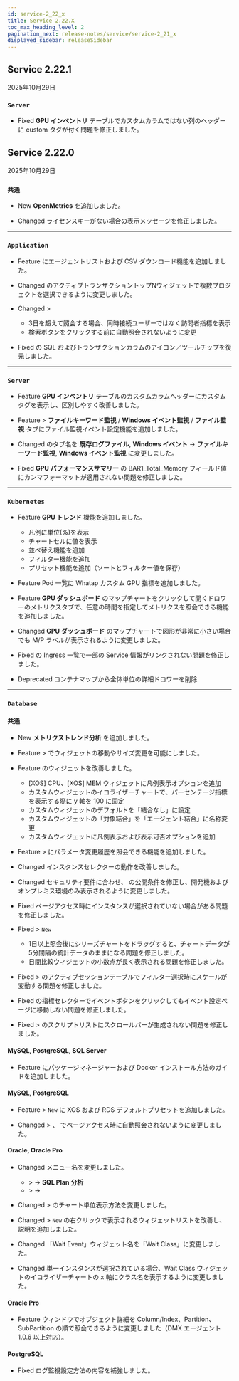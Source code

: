 ```yaml
---
id: service-2_22_x
title: Service 2.22.X
toc_max_heading_level: 2
pagination_next: release-notes/service/service-2_21_x
displayed_sidebar: releaseSidebar
---
```


## Service 2.22.1

2025年10月29日

<div class='indentTab'>

### `Server`

- <Status priority='0'>Fixed</Status> **GPU インベントリ** テーブルでカスタムカラムではない列のヘッダーに custom タグが付く問題を修正しました。

</div>

## Service 2.22.0

2025年10月29日

<div class='indentTab'>

### `共通`

- <Status priority='1'>New</Status> **OpenMetrics** を追加しました。

- <Status priority='1'>Changed</Status> ライセンスキーがない場合の表示メッセージを修正しました。

---

### `Application`

- <Status priority='1'>Feature</Status> <Cmdname sid="management" className="uitext" /> にエージェントリストおよび CSV ダウンロード機能を追加しました。

- <Status priority='1'>Changed</Status> <Cmdname sid="integratedFlexboard" className="uitext" /> のアクティブトランザクショントップNウィジェットで複数プロジェクトを選択できるように変更しました。

- <Status priority='1'>Changed</Status> <Cmdname sid="analysis" className="uitext" /> &gt; <Cmdname sid="performance_trend" className="uitext" />

    - 3日を超えて照会する場合、同時接続ユーザーではなく訪問者指標を表示  
    - 検索ボタンをクリックする前に自動照会されないように変更

- <Status priority='0'>Fixed</Status> <Cmdname sid="side_statistics" className="uitext" /> の SQL およびトランザクションカラムのアイコン／ツールチップを復元しました。

---

### `Server`

- <Status priority='1'>Feature</Status> **GPU インベントリ** テーブルのカスタムカラムヘッダーにカスタムタグを表示し、区別しやすく改善しました。

- <Status priority='1'>Feature</Status> <Cmdname sid="event_setting" className="uitext" /> > **ファイルキーワード監視** / **Windows イベント監視** / **ファイル監視** タブにファイル監視イベント設定機能を追加しました。

- <Status priority='1'>Changed</Status> <Cmdname sid="event_setting" className="uitext" /> のタブ名を **既存ログファイル**, **Windows イベント** → **ファイルキーワード監視**, **Windows イベント監視** に変更しました。

- <Status priority='0'>Fixed</Status> **GPU パフォーマンスサマリー** の BAR1_Total_Memory フィールド値にカンマフォーマットが適用されない問題を修正しました。

---

### `Kubernetes`

- <Status priority='1'>Feature</Status> **GPU トレンド** 機能を追加しました。

    - 凡例に単位(%)を表示  
    - チャートセルに値を表示  
    - 並べ替え機能を追加  
    - フィルター機能を追加  
    - プリセット機能を追加（ソートとフィルター値を保存）

- <Status priority='1'>Feature</Status> Pod 一覧に Whatap カスタム GPU 指標を追加しました。

- <Status priority='1'>Feature</Status> **GPU ダッシュボード** のマップチャートをクリックして開くドロワーのメトリクスタブで、任意の時間を指定してメトリクスを照会できる機能を追加しました。

- <Status priority='1'>Changed</Status> **GPU ダッシュボード** のマップチャートで図形が非常に小さい場合でも M/P ラベルが表示されるように変更しました。

- <Status priority='0'>Fixed</Status> <Cmdname sid="workload" className="uitext" /> の Ingress 一覧で一部の Service 情報がリンクされない問題を修正しました。

- <Status>Deprecated</Status> コンテナマップから全体単位の詳細ドロワーを削除

---

### `Database`

#### 共通

- <Status priority='1'>New</Status> **メトリクストレンド分析** を追加しました。

- <Status priority='1'>Feature</Status> <Cmdname sid="side_dashboard" className="uitext" /> > <Cmdname sid="trends_compare" className="uitext" /> でウィジェットの移動やサイズ変更を可能にしました。

- <Status priority='1'>Feature</Status> <Cmdname sid="side_dashboard" className="uitext" /> のウィジェットを改善しました。

    - [XOS] CPU、[XOS] MEM ウィジェットに凡例表示オプションを追加  
    - カスタムウィジェットのイコライザーチャートで、パーセンテージ指標を表示する際に y 軸を 100 に固定  
    - カスタムウィジェットのデフォルトを「結合なし」に設定  
    - カスタムウィジェットの「対象結合」を「エージェント結合」に名称変更  
    - カスタムウィジェットに凡例表示および表示可否オプションを追加

- <Status priority='1'>Feature</Status> <Cmdname sid="analysis" className="uitext" /> > <Cmdname sid="db_parameter" className="uitext" /> にパラメータ変更履歴を照会できる機能を追加しました。

- <Status priority='1'>Changed</Status> インスタンスセレクターの動作を改善しました。

- <Status priority='1'>Changed</Status> セキュリティ要件に合わせ、<Cmdname sid="side_dbScriptManager" className="uitext" /> の公開条件を修正し、開発機およびオンプレミス環境のみ表示されるように変更しました。

- <Status priority='0'>Fixed</Status> ページアクセス時にインスタンスが選択されていない場合がある問題を修正しました。

- <Status priority='0'>Fixed</Status> <Cmdname sid="side_dashboard" className="uitext" /> > <Cmdname sid="side_dbMonitoring" className="uitext" /> <code class="newfunc">New</code>

    - 1日以上照会後にシリーズチャートをドラッグすると、チャートデータが5分間隔の統計データのままになる問題を修正しました。  
    - 日間比較ウィジェットの小数点が長く表示される問題を修正しました。

- <Status priority='0'>Fixed</Status> <Cmdname sid="side_dashboard" className="uitext" /> > <Cmdname sid="side_dbMonitoring" className="uitext" /> のアクティブセッションテーブルでフィルター選択時にスケールが変動する問題を修正しました。

- <Status priority='0'>Fixed</Status> <Cmdname sid="side_dashboard" className="uitext" /> の指標セレクターでイベントボタンをクリックしてもイベント設定ページに移動しない問題を修正しました。

- <Status priority='0'>Fixed</Status> <Cmdname sid="analysis" className="uitext" /> > <Cmdname sid="side_dbScriptManager" className="uitext" /> のスクリプトリストにスクロールバーが生成されない問題を修正しました。

#### MySQL, PostgreSQL, SQL Server

- <Status priority='1'>Feature</Status> <Cmdname sid="agent_installation" className="uitext" /> にパッケージマネージャーおよび Docker インストール方法のガイドを追加しました。

#### MySQL, PostgreSQL

- <Status priority='1'>Feature</Status> <Cmdname sid="side_dashboard" className="uitext" /> > <Cmdname sid="side_dbMonitoring" className="uitext" /> <code class="newfunc">New</code> に XOS および RDS デフォルトプリセットを追加しました。

- <Status priority='1'>Changed</Status> <Cmdname sid="side_reportStat" className="uitext" /> > <Cmdname sid="pg_stat" className="uitext" />、<Cmdname sid="side_mysqlStat" className="uitext" /> でページアクセス時に自動照会されないように変更しました。

#### Oracle, Oracle Pro

- <Status priority='1'>Changed</Status> メニュー名を変更しました。

    - <Cmdname sid="analysis" className="uitext" /> > <Cmdname sid="side_dbSqlAnalysis" className="uitext" /> → **SQL Plan 分析**  
    - <Cmdname sid="analysis" className="uitext" /> > <Cmdname sid="trends_compare" className="uitext" /> → <Cmdname sid="TTL08868" className="uitext" />

- <Status priority='1'>Changed</Status> <Cmdname sid="analysis" className="uitext" /> > <Cmdname sid="side_dbWaitAnalysis" className="uitext" /> のチャート単位表示方法を変更しました。

- <Status priority='1'>Changed</Status> <Cmdname sid="side_dashboard" className="uitext" /> > <Cmdname sid="side_dbMonitoring" className="uitext" /> <code class="newfunc">New</code> の右クリックで表示されるウィジェットリストを改善し、説明を追加しました。

- <Status priority='1'>Changed</Status> 「Wait Event」ウィジェット名を「Wait Class」に変更しました。

- <Status priority='1'>Changed</Status> 単一インスタンスが選択されている場合、Wait Class ウィジェットのイコライザーチャートの x 軸にクラス名を表示するように変更しました。

#### Oracle Pro

- <Status priority='1'>Feature</Status> <Cmdname sid="TTL06224" className="uitext" /> ウィンドウでオブジェクト詳細を Column/Index、Partition、SubPartition の順で照会できるように変更しました（DMX エージェント 1.0.6 以上対応）。

#### PostgreSQL

- <Status priority='0'>Fixed</Status> ログ監視設定方法の内容を補強しました。

</div>
